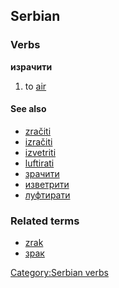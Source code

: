 ==Serbian==
===Verbs===
'''израчити'''
#to [[air]]
====See also====
*[[zračiti]]
*[[izračiti]]
*[[izvetriti]]
*[[luftirati]]
*[[зрачити]]
*[[изветрити]]
*[[луфтирати]]

===Related terms===
*[[zrak]]
*[[зрак]]
[[Category:Serbian verbs]]